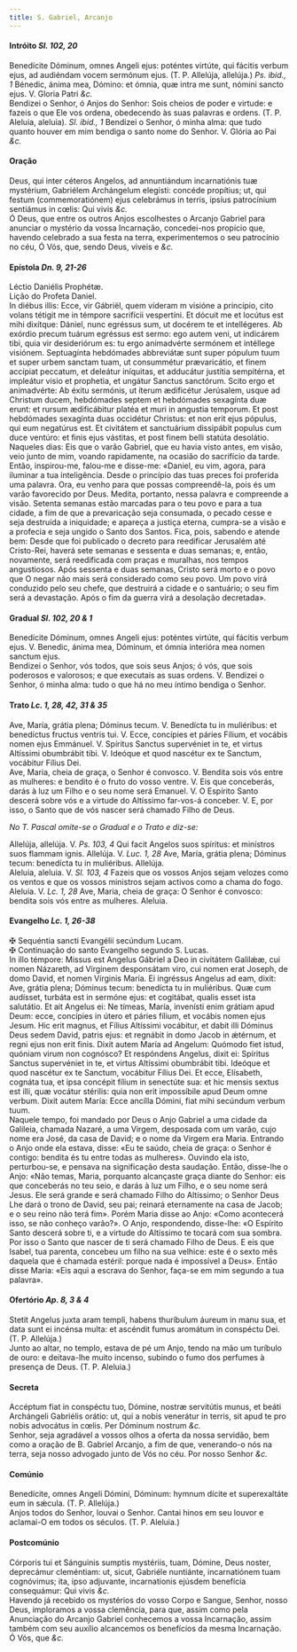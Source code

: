 ```yaml
---
title: S. Gabriel, Arcanjo
---
```



<h4 class="text-center">Intróito <em>Sl. 102, 20</em></h4>
<div class="container-fluid">
<div class="row">
<div class="col-6 dropcaps text-justify">
Benedícite Dóminum, omnes Angeli ejus: poténtes virtúte, qui fácitis verbum ejus, ad audiéndam vocem sermónum ejus. (T. P. Allelúja, allelúja.) <em>Ps. ibid., 1</em> Bénedic, ánima mea, Dómino: et ómnia, quæ intra me sunt, nómini sancto ejus.
V. Gloria Patri <em>&c.</em>
</div>
<div class="col-6 dropcaps text-justify">
Bendizei o Senhor, ó Anjos do Senhor: Sois cheios de poder e virtude: e fazeis o que Ele vos ordena, obedecendo às suas palavras e ordens. (T. P. Aleluia, aleluia). <em>Sl. ibid., 1</em> Bendizei o Senhor, ó minha alma: que tudo quanto houver em mim bendiga o santo nome do Senhor.
V. Glória ao Pai <em>&c.</em>
</div>
</div>
</div>

<h4 class="text-center">Oração</h4>
<div class="container-fluid">
<div class="row">
<div class="col-6 dropcaps text-justify">
Deus, qui inter céteros Angelos, ad annuntiándum incarnatiónis tuæ mystérium, Gabriélem Archángelum elegísti: concéde propítius; ut, qui festum (commemoratiónem) ejus celebrámus in terris, ipsíus patrocínium sentiámus in cœlis: Qui vivis <em>&c.</em>
</div>
<div class="col-6 dropcaps text-justify">
Ó Deus, que entre os outros Anjos escolhestes o Arcanjo Gabriel para anunciar o mystério da vossa Incarnação, concedei-nos propício que, havendo celebrado a sua festa na terra, experimentemos o seu patrocínio no céu, Ó Vós, que, sendo Deus, viveis e <em>&c.</em>
</div>
</div>
</div>

<h4 class="text-center">Epístola <em>Dn. 9, 21-26</em></h4>
<div class="container-fluid">
<div class="row">
<div class="col-6 text-justify">
Léctio Daniélis Prophétæ.
</div>
<div class="col-6 text-justify">
Lição do Profeta Daniel.
</div>
<div class="col-6 dropcaps text-justify">
In diébus illis: Ecce, vir Gábriël, quem víderam m visióne a princípio, cito volans tétigit me in témpore sacrifícii vespertíni. Et dócuit me et locútus est mihi dixítque: Dániel, nunc egréssus sum, ut docérem te et intellégeres. Ab exórdio precum tuárum egréssus est sermo: ego autem veni, ut indicárem tibi, quia vir desideriórum es: tu ergo animadvérte sermónem et intéllege visiónem. Septuagínta hebdómades abbreviátæ sunt super pópulum tuum et super urbem sanctam tuam, ut consummétur prævaricátio, et finem accípiat peccatum, et deleátur iníquitas, et adducátur justítia sempitérna, et impleátur visio et prophetia, et ungátur Sanctus sanctórum. Scito ergo et animadvérte: Ab éxitu sermónis, ut íterum ædificétur Jerúsalem, usque ad Christum ducem, hebdómades septem et hebdómades sexagínta duæ erunt: et rursum ædificábitur platéa et muri in angustia temporum. Et post hebdómades sexagínta duas occidétur Christus: et non erit ejus pópulus, qui eum negatúrus est. Et civitátem et sanctuárium dissipábit populus cum duce ventúro: et finis ejus vástitas, et post finem belli statúta desolátio.
</div>
<div class="col-6 dropcaps text-justify">
Naqueles dias: Eis que o varão Gabriel, que eu havia visto antes, em visão, veio junto de mim, voando rapidamente, na ocasião do sacrifício da tarde. Então, inspirou-me, falou-me e disse-me: «Daniel, eu vim, agora, para iluminar a tua inteligência. Desde o princípio das tuas preces foi proferida uma palavra. Ora, eu venho para que possas compreendê-la, pois és um varão favorecido por Deus. Medita, portanto, nessa palavra e compreende a visão. Setenta semanas estão marcadas para o teu povo e para a tua cidade, a fim de que a prevaricação seja consumada, o pecado cesse e seja destruída a iniquidade; e apareça a justiça eterna, cumpra-se a visão e a profecia e seja ungido o Santo dos Santos. Fica, pois, sabendo e atende bem: Desde que foi publicado o decreto para reedificar Jerusalém até Cristo-Rei, haverá sete semanas e sessenta e duas semanas; e, então, novamente, será reedificada com praças e muralhas, nos tempos angustiosos. Após sessenta e duas semanas, Cristo será morto e o povo que O negar não mais será considerado como seu povo. Um povo virá conduzido pelo seu chefe, que destruirá a cidade e o santuário; o seu fim será a devastação. Após o fim da guerra virá a desolação decretada».
</div>
</div>
</div>

<h4 class="text-center">Gradual <em>Sl. 102, 20 & 1</em></h4>
<div class="container-fluid">
<div class="row">
<div class="col-6 dropcaps text-justify">
Benedícite Dóminum, omnes Angeli ejus: poténtes virtúte, qui fácitis verbum ejus. V. Benedic, ánima mea, Dóminum, et ómnia interióra mea nomen sanctum ejus.
</div>
<div class="col-6 dropcaps text-justify">
Bendizei o Senhor, vós todos, que sois seus Anjos; ó vós, que sois poderosos e valorosos; e que executais as suas ordens. V. Bendizei o Senhor, ó minha alma: tudo o que há no meu íntimo bendiga o Senhor.
</div>
</div>
</div>

<h4 class="text-center">Trato <em>Lc. 1, 28, 42, 31 & 35</em></h4>
<div class="container-fluid">
<div class="row">
<div class="col-6 dropcaps text-justify">
Ave, María, grátia plena; Dóminus tecum. V. Benedícta tu in muliéribus: et benedíctus fructus ventris tui. V. Ecce, concípies et páries Fílium, et vocábis nomen ejus Emmánuel. V. Spíritus Sanctus supervéniet in te, et virtus Altíssimi obumbrábit tibi. V. Ideóque et quod nascétur ex te Sanctum, vocábitur Fílius Dei.
</div>
<div class="col-6 dropcaps text-justify">
Ave, Maria, cheia de graça, o Senhor é convosco. V. Bendita sois vós entre as mulheres: e bendito é o fruto do vosso ventre. V. Eis que conceberás, darás à luz um Filho e o seu nome será Emanuel. V. O Espírito Santo descerá sobre vós e a virtude do Altíssimo far-vos-á conceber. V. E, por isso, o Santo que de vós nascer será chamado Filho de Deus.
</div>
</div>
</div>

<em>No T. Pascal omite-se o Gradual e o Trato e diz-se:</em>

<div class="container-fluid">
<div class="row">
<div class="col-6 text-justify">
Allelúja, allelúja. V. <em>Ps. 103, 4</em> Qui facit Angelos suos spíritus: et minístros suos flammam ignis. Allelúja. V. <em>Luc. 1, 28</em> Ave, María, grátia plena; Dóminus tecum: benedícta tu in muliéribus. Allelúja.
</div>
<div class="col-6 text-justify">
Aleluia, aleluia. V. <em>Sl. 103, 4</em> Fazeis que os vossos Anjos sejam velozes como os ventos e que os vossos ministros sejam activos como a chama do fogo. Aleluia. V. <em>Lc. 1, 28</em> Ave, Maria, cheia de graça: O Senhor é convosco: bendita sois vós entre as mulheres. Aleluia.
</div>
</div>
</div>

<h4 class="text-center">Evangelho <em>Lc. 1, 26-38</em></h4>
<div class="container-fluid">
<div class="row">
<div class="col-6 text-justify">
<span class="text-danger">&#10016;</span> Sequéntia sancti Evangélii secúndum Lucam.
</div>
<div class="col-6 text-justify">
<span class="text-danger">&#10016;</span> Continuação do santo Evangelho segundo S. Lucas.
</div>
<div class="col-6 dropcaps text-justify">
In illo témpore: Missus est Angelus Gábriel a Deo in civitátem Galilǽæ, cui nomen Názareth, ad Vírginem desponsátam viro, cui nomen erat Joseph, de domo David, et nomen Vírginis María. Ei ingréssus Angelus ad eam, dixit: Ave, grátia plena; Dóminus tecum: benedícta tu in muliéribus. Quæ cum audísset, turbáta est in sermóne ejus: et cogitábat, qualis esset ista salutátio. Et ait Angelus ei: Ne tímeas, María, invenísti enim grátiam apud Deum: ecce, concípies in útero et páries fílium, et vocábis nomen ejus Jesum. Hic erit magnus, et Fílius Altíssimi vocábitur, et dabit illi Dóminus Deus sedem David, patris ejus: et regnábit in domo Jacob in ǽtérnum, et regni ejus non erit finis. Dixit autem María ad Angelum: Quómodo fiet istud, quóniam virum non cognósco? Et respóndens Angelus, dixit ei: Spíritus Sanctus supervéniet in te, et virtus Altíssimi obumbrábit tibi. Ideóque et quod nascétur ex te Sanctum, vocábitur Fílius Dei. Et ecce, Elísabeth, cognáta tua, et ipsa concépit fílium in senectúte sua: et hic mensis sextus est illi, quæ vocátur stérilis: quia non erit impossíbile apud Deum omne verbum. Dixit autem María: Ecce ancílla Dómini, fiat mihi secúndum verbum tuum.
</div>
<div class="col-6 dropcaps text-justify">
Naquele tempo, foi mandado por Deus o Anjo Gabriel a uma cidade da Galileia, chamada Nazaré, a uma Virgem, desposada com um varão, cujo nome era José, da casa de David; e o nome da Virgem era Maria. Entrando o Anjo onde ela estava, disse: «Eu te saúdo, cheia de graça: o Senhor é contigo: bendita és tu entre todas as mulheres». Ouvindo ela isto, perturbou-se, e pensava na significação desta saudação. Então, disse-lhe o Anjo: «Não temas, Maria, porquanto alcançaste graça diante do Senhor: eis que conceberás no teu seio, e darás à luz um Filho, e o seu nome será Jesus. Ele será grande e será chamado Filho do Altíssimo; o Senhor Deus Lhe dará o trono de David, seu pai; reinará eternamente na casa de Jacob; e o seu reino não terá fim». Porém Maria disse ao Anjo: «Como acontecerá isso, se não conheço varão?». O Anjo, respondendo, disse-lhe: «O Espírito Santo descerá sobre ti, e a virtude do Altíssimo te tocará com sua sombra. Por isso o Santo que nascer de ti será chamado Filho de Deus. E eis que Isabel, tua parenta, concebeu um filho na sua velhice: este é o sexto mês daquela que é chamada estéril: porque nada é impossível a Deus». Então disse Maria: «Eis aqui a escrava do Senhor, faça-se em mim segundo a tua palavra».
</div>
</div>
</div>

<h4 class="text-center">Ofertório <em>Ap. 8, 3 & 4</em></h4>
<div class="container-fluid">
<div class="row">
<div class="col-6 dropcaps text-justify">
Stetit Angelus juxta aram templi, habens thuríbulum áureum in manu sua, et data sunt ei incénsa multa: et ascéndit fumus aromátum in conspéctu Dei. (T. P. Allelúja.)
</div>
<div class="col-6 dropcaps text-justify">
Junto ao altar, no templo, estava de pé um Anjo, tendo na mão um turíbulo de ouro: e deitava-lhe muito incenso, subindo o fumo dos perfumes à presença de Deus. (T. P. Aleluia.)
</div>
</div>
</div>

<h4 class="text-center">Secreta</h4>
<div class="container-fluid">
<div class="row">
<div class="col-6 dropcaps text-justify">
Accéptum fiat in conspéctu tuo, Dómine, nostræ servitútis munus, et beáti Archángeli Gabriélis orátio: ut, qui a nobis venerátur in terris, sit apud te pro nobis advocátus in cœlis. Per Dóminum nostrum <em>&c.</em>
</div>
<div class="col-6 dropcaps text-justify">
Senhor, seja agradável a vossos olhos a oferta da nossa servidão, bem como a oração de B. Gabriel Arcanjo, a fim de que, venerando-o nós na terra, seja nosso advogado junto de Vós no céu. Por nosso Senhor <em>&c.</em>
</div>
</div>
</div>

<h4 class="text-center">Comúnio</h4>
<div class="container-fluid">
<div class="row">
<div class="col-6 dropcaps text-justify">
Benedícite, omnes Angeli Dómini, Dóminum: hymnum dícite et superexaltáte eum in sǽcula. (T. P. Allelúja.)
</div>
<div class="col-6 dropcaps text-justify">
Anjos todos do Senhor, louvai o Senhor. Cantai hinos em seu louvor e aclamai-O em todos os séculos. (T. P. Aleluia.)
</div>
</div>
</div>

<h4 class="text-center">Postcomúnio</h4>
<div class="container-fluid">
<div class="row">
<div class="col-6 dropcaps text-justify">
Córporis tui et Sánguinis sumptis mystériis, tuam, Dómine, Deus noster, deprecámur cleméntiam: ut, sicut, Gabriéle nuntiánte, incarnatiónem tuam cognóvimus; ita, ipso adjuvante, incarnationis ejúsdem benefícia consequámur: Qui vivis <em>&c.</em>
</div>
<div class="col-6 dropcaps text-justify">
Havendo já recebido os mystérios do vosso Corpo e Sangue, Senhor, nosso Deus, imploramos a vossa clemência, para que, assim como pela Anunciação do Arcanjo Gabriel conhecemos a vossa Incarnação, assim também com seu auxílio alcancemos os benefícios da mesma Incarnação. Ó Vós, que <em>&c.</em>
</div>
</div>
</div>
